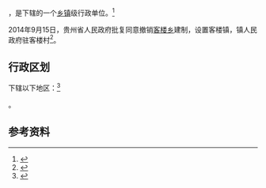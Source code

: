 {{中国乡级行政区|52/26/26/206/000}}

'''{{PAGENAMEBASE}}'''，是{{PRC admin/fullname|52/26/26/206/000|3}}下辖的一个[[乡镇|乡镇]]级行政单位。<ref>{{PRC admin/ref sgc|{{PRC admin/parent|52/26/26/206/000}}}}</ref>

2014年9月15日，贵州省人民政府批复同意撤销[[客楼乡|客楼乡]]建制，设置客楼镇，镇人民政府驻客楼村<ref>{{Cite web |url=http://gzsrmzfgb.gzgov.gov.cn/show.aspx?id=11740 |title=省人民政府关于同意撤销岑巩县客楼乡、平庄乡设置客楼镇、平庄镇的批复（黔府函〔2014〕185号） |access-date=2017-09-06 |archive-url=https://web.archive.org/web/20170906230201/http://gzsrmzfgb.gzgov.gov.cn/show.aspx?id=11740 |archive-date=2017-09-06 |dead-url=yes }}</ref>。

== 行政区划 ==

{{PAGENAMEBASE}}下辖以下地区：<ref>{{PRC admin/ref sgc|52/26/26/206/000}}</ref>

{{PRC admin/children|52/26/26/206/000}}。

== 参考资料 ==

{{reflist}}

{{行政区划小作品}}
{{PRC admin/navcat|52/26/26/206/000}}